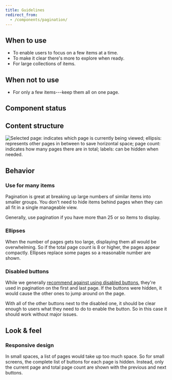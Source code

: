```yaml
---
title: Guidelines
redirect_from:
  - /components/pagination/
---
```


<ReactExample exampleId="Pagination-default" />

## When to use

- To enable users to focus on a few items at a time.
- To make it clear there's more to explore when ready.
- For large collections of items.

## When not to use

- For only a few items---keep them all on one page.

## Component status

<ComponentStatus component="Pagination" />

## Content structure

![Selected page: indicates which page is currently being viewed; ellipsis: represents other pages in between to save horizontal space; page count: indicates how many pages there are in total; labels: can be hidden when needed.](fileId:4QJZqvBvRrLu6t9mwObCkA;nodeId:580%3A33)

## Behavior

### Use for many items

Pagination is great at breaking up large numbers of similar items into smaller groups.
You don't need to hide items behind pages when they can all fit in a single manageable view.

Generally, use pagination if you have more than 25 or so items to display.

### Ellipses

When the number of pages gets too large,
displaying them all would be overwhelming.
So if the total page count is 8 or higher,
the pages appear compactly.
Ellipses replace some pages so a reasonable number are shown.

<ReactExample exampleId="Pagination-many_pages" />

### Disabled buttons

While we generally [recommend against using disabled buttons](/components/action/button/#avoid-disabled-buttons),
they're used in pagination on the first and last page.
If the buttons were hidden,
it would cause the other ones to jump around on the page.

With all of the other buttons next to the disabled one,
it should be clear enough to users what they need to do to enable the button.
So in this case it should work without major issues.

## Look & feel

### Responsive design

In small spaces, a list of pages would take up too much space.
So for small screens, the complete list of buttons for each page is hidden.
Instead, only the current page and total page count are shown with the previous and next buttons.

<ReactExample exampleId="Pagination-default" size="Mobile-small" />
